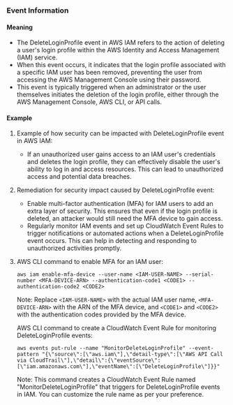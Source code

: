 
### Event Information

#### Meaning

- The DeleteLoginProfile event in AWS IAM refers to the action of deleting a user's login profile within the AWS Identity and Access Management (IAM) service.
- When this event occurs, it indicates that the login profile associated with a specific IAM user has been removed, preventing the user from accessing the AWS Management Console using their password.
- This event is typically triggered when an administrator or the user themselves initiates the deletion of the login profile, either through the AWS Management Console, AWS CLI, or API calls.

#### Example

1. Example of how security can be impacted with DeleteLoginProfile event in AWS IAM:
   - If an unauthorized user gains access to an IAM user's credentials and deletes the login profile, they can effectively disable the user's ability to log in and access resources. This can lead to unauthorized access and potential data breaches.

2. Remediation for security impact caused by DeleteLoginProfile event:
   - Enable multi-factor authentication (MFA) for IAM users to add an extra layer of security. This ensures that even if the login profile is deleted, an attacker would still need the MFA device to gain access.
   - Regularly monitor IAM events and set up CloudWatch Event Rules to trigger notifications or automated actions when a DeleteLoginProfile event occurs. This can help in detecting and responding to unauthorized activities promptly.

3. AWS CLI command to enable MFA for an IAM user:
   ```
   aws iam enable-mfa-device --user-name <IAM-USER-NAME> --serial-number <MFA-DEVICE-ARN> --authentication-code1 <CODE1> --authentication-code2 <CODE2>
   ```
   Note: Replace `<IAM-USER-NAME>` with the actual IAM user name, `<MFA-DEVICE-ARN>` with the ARN of the MFA device, and `<CODE1>` and `<CODE2>` with the authentication codes provided by the MFA device.

   AWS CLI command to create a CloudWatch Event Rule for monitoring DeleteLoginProfile events:
   ```
   aws events put-rule --name "MonitorDeleteLoginProfile" --event-pattern "{\"source\":[\"aws.iam\"],\"detail-type\":[\"AWS API Call via CloudTrail\"],\"detail\":{\"eventSource\":[\"iam.amazonaws.com\"],\"eventName\":[\"DeleteLoginProfile\"]}}"
   ```
   Note: This command creates a CloudWatch Event Rule named "MonitorDeleteLoginProfile" that triggers for DeleteLoginProfile events in IAM. You can customize the rule name as per your preference.


